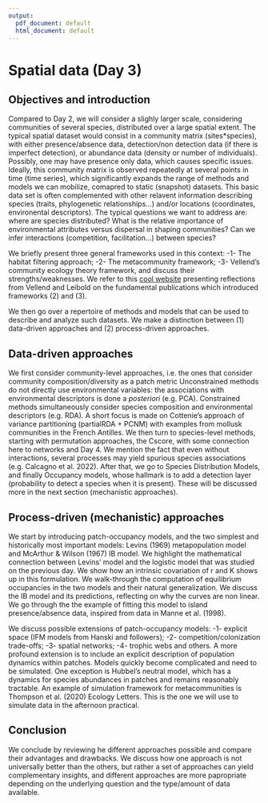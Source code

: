 ```yaml
---
output:
  pdf_document: default
  html_document: default
---
```

# Spatial data (Day 3)

## Objectives and introduction
Compared to Day 2, we will consider a slighly larger scale, considering communities of several species, distributed over a large spatial extent. 
The typical spatial dataset would consist in a community matrix (sites*species), with either presence/absence data, detection/non detection data (if there is imperfect detection), or abundance data (density or number of individuals). Possibly, one may have presence only data, which causes specific issues. Ideally, this community matrix is observed repeatedly at several points in time (time series), which significantly expands the range of methods and models we can mobilize, comapred to static (snapshot) datasets.
This basic data set is often complemented with other relavent information describing species (traits, phylogenetic relationships$\dots$) and/or locations (coordinates, environental descriptors\dots). 
The typical questions we want to address are: where are species distributed? What is the relative importance of environmental attributes versus dispersal in shaping communities? Can we infer interactions (competition, facilitation$\dots$) between species?

We briefly present three general frameworks used in this context: -1- The habitat filtering approach; -2- The metacommunity framework; -3- Vellend's community ecology theory framework, and
discuss their strengths/weaknesses. We refer to this [cool website](https://reflectionsonpaperspast.wordpress.com/) presenting reflections from Vellend and Leibold on the fundamental publications which introduced frameworks (2) and (3).

We then go over a repertoire of methods and models that can be used to describe and analyze such datasets. We make a distinction between (1) data-driven approaches and (2) process-driven approaches.

## Data-driven approaches

We first consider community-level approaches, i.e. the ones that consider community composition/diversity as a patch metric Unconstrained methods do not directly use environmental variables: the associations with environmental descriptors is done a *posteriori* (e.g. PCA). Constrained methods simultaneously consider species composition and environmental descriptors (e.g. RDA). A
short focus is made on Cottenie's approach of variance partitioning (partialRDA + PCNM) with examples from mollusk communities in the French Antilles.
We then turn to species-level methods, starting with permutation approaches, the Cscore, with some connection here to networks and Day 4. We mention the fact that even without interactions, several processes may yield spurious species associations (e.g. Calcagno et al. 2022). After that, we go to Species Distribution Models, and finally Occupancy models, whose hallmark is to add a detection layer (probability to detect a species when it is present). These will be discussed more in the next section (mechanistic approaches).

## Process-driven (mechanistic) approaches

We start by introducing patch-occupancy models, and the two simplest and historically most important models: Levins (1969) metapopulation model and McArthur & Wilson (1967) IB model.
We highlight the mathematical connection between Levins' model and the logistic model that was studied on the previous day. We show how an intrinsic covariation of r and K shows up in this formulation. We walk-through the computation of equilibrium occupancies in the two models and their natural generalization.
We discuss the IB model and its predictions, reflecting on why the curves are non linear. We go through the the example of fitting this model to island presence/absence data, inspired from data in Manne et al. (1998).

We discuss possible extensions of patch-occupancy models: -1- explicit space (IFM models from Hanski and followers); -2- competition/colonization trade-offs; -3- spatial networks; -4- trophic webs and others. A more profound extension is to include an explicit description of population dynamics within patches. Models quickly become complicated and need to be simulated. 
One exception is Hubbel's neutral model, which has a dynamics for species abundances in patches and remains reasonably tractable. An example of simulation framework for metacommunities is Thompson et al. (2020) Ecology Letters. This is the one we will use to simulate data in the afternoon practical.

## Conclusion
We conclude by reviewing he different approaches possible and compare their advantages and drawbacks. We discuss how one approach is not universally better than the others, but rather a set of approaches can yield complementary insights, and different approaches are more papropriate depending on the underlying question and the type/amount of data available.